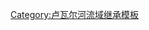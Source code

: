 {{PSarthe}}<includeonly>[[Category:萨尔特河支流|{{PAGENAME}}]]</includeonly><noinclude>[[Category:卢瓦尔河流域继承模板]]</noinclude>